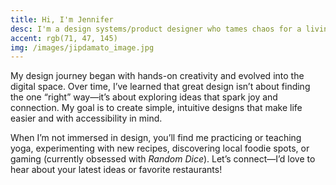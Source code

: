 ```yaml
---
title: Hi, I'm Jennifer
desc: I'm a design systems/product designer who tames chaos for a living, turning scattered ideas into scalable, accessible solutions—and making it look easy (most of the time).
accent: rgb(71, 47, 145)
img: /images/jipdamato_image.jpg
---
```


My design journey began with hands-on creativity and evolved into the digital space. Over time, I’ve learned that great design isn’t about finding the one “right” way—it’s about exploring ideas that spark joy and connection. My goal is to create simple, intuitive designs that make life easier and with accessibility in mind.

When I’m not immersed in design, you’ll find me practicing or teaching yoga, experimenting with new recipes, discovering local foodie spots, or gaming (currently obsessed with _Random Dice_). Let’s connect—I’d love to hear about your latest ideas or favorite restaurants!

